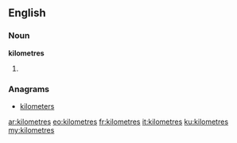 {{also|kilòmetres}}
==English==

===Noun===
'''kilometres'''

# {{plural of|[[kilometre]]}}

===Anagrams===
* [[kilometers#English|kilometers]]

[[ar:kilometres]]
[[eo:kilometres]]
[[fr:kilometres]]
[[it:kilometres]]
[[ku:kilometres]]
[[my:kilometres]]